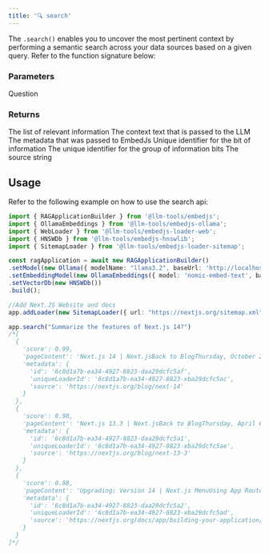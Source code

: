```yaml
---
title: '🔍 search'
---
```


The `.search()` enables you to uncover the most pertinent context by performing a semantic search across your data sources based on a given query.
Refer to the function signature below:

### Parameters

<ParamField path="query" type="str">
    Question
</ParamField>

### Returns

<ResponseField name="answer" type="Chunk[]">
    The list of relevant information
    <Expandable title="Chunk properties">
        <ResponseField name="pageContent" type="string">
            The context text that is passed to the LLM
        </ResponseField>
        <ResponseField name="metadata" type="Metadata">
            The metadata that was passed to EmbedJs
            <Expandable title="Metadata">
                <ResponseField name="id" type="string">
                    Unique identifier for the bit of information
                </ResponseField>
                <ResponseField name="uniqueLoaderId" type="string">
                    The unique identifier for the group of information bits
                </ResponseField>
                <ResponseField name="source" type="string">
                    The source string
                </ResponseField>
            </Expandable>
        </ResponseField>
    </Expandable>
</ResponseField>

## Usage

Refer to the following example on how to use the search api:

```ts Code example
import { RAGApplicationBuilder } from '@llm-tools/embedjs';
import { OllamaEmbeddings } from '@llm-tools/embedjs-ollama';
import { WebLoader } from '@llm-tools/embedjs-loader-web';
import { HNSWDb } from '@llm-tools/embedjs-hnswlib';
import { SitemapLoader } from '@llm-tools/embedjs-loader-sitemap';

const ragApplication = await new RAGApplicationBuilder()
.setModel(new Ollama({ modelName: "llama3.2", baseUrl: 'http://localhost:11434' }))
.setEmbeddingModel(new OllamaEmbeddings({ model: 'nomic-embed-text', baseUrl: 'http://localhost:11434' }))
.setVectorDb(new HNSWDb())
.build();

//Add Next.JS Website and docs
app.addLoader(new SitemapLoader({ url: "https://nextjs.org/sitemap.xml" }))

app.search("Summarize the features of Next.js 14?")
/*[
  {
    'score': 0.99,
    'pageContent': 'Next.js 14 | Next.jsBack to BlogThursday, October 26th 2023Next.js 14Posted byLee Robinson@leeerobTim Neutkens@timneutkensAs we announced at Next.js Conf, Next.js 14 is our most focused release with: Turbopack: 5,000 tests passing for App & Pages Router 53% faster local server startup 94% faster code updates with Fast Refresh Server Actions (Stable): Progressively enhanced mutations Integrated with caching & revalidating Simple function calls, or works natively with forms Partial Prerendering',
    'metadata': {
      'id': '6c8d1a7b-ea34-4927-8823-daa29dcfc5af',
      'uniqueLoaderId': '6c8d1a7b-ea34-4927-8823-xba29dcfc5ac',
      'source': 'https://nextjs.org/blog/next-14'
    }
  },
  {
    'score': 0.98,
    'pageContent': 'Next.js 13.3 | Next.jsBack to BlogThursday, April 6th 2023Next.js 13.3Posted byDelba de Oliveira@delba_oliveiraTim Neutkens@timneutkensNext.js 13.3 adds popular community-requested features, including: File-Based Metadata API: Dynamically generate sitemaps, robots, favicons, and more. Dynamic Open Graph Images: Generate OG images using JSX, HTML, and CSS. Static Export for App Router: Static / Single-Page Application (SPA) support for Server Components. Parallel Routes and Interception: Advanced',
    'metadata': {
      'id': '6c8d1a7b-ea34-4927-8823-daa29dcfc5a1',
      'uniqueLoaderId': '6c8d1a7b-ea34-4927-8823-xba29dcfc5ae',
      'source': 'https://nextjs.org/blog/next-13-3'
    }
  },
  {
    'score': 0.98,
    'pageContent': 'Upgrading: Version 14 | Next.js MenuUsing App RouterFeatures available in /appApp Router.UpgradingVersion 14Version 14 Upgrading from 13 to 14 To update to Next.js version 14, run the following command using your preferred package manager: Terminalnpm i next@latest react@latest react-dom@latest eslint-config-next@latest Terminalyarn add next@latest react@latest react-dom@latest eslint-config-next@latest Terminalpnpm up next react react-dom eslint-config-next -latest Terminalbun add next@latest',
    'metadata': {
      'id': '6c8d1a7b-ea34-4927-8823-daa29dcfc5a2',
      'uniqueLoaderId': '6c8d1a7b-ea34-4927-8823-xba29dcfc5ad',
      'source': 'https://nextjs.org/docs/app/building-your-application/upgrading/version-14'
    }
  }
]*/
```
